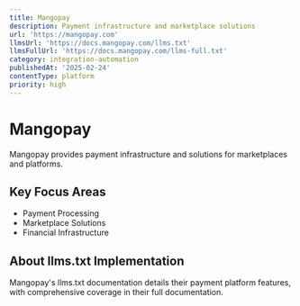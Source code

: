 ```yaml
---
title: Mangopay
description: Payment infrastructure and marketplace solutions
url: 'https://mangopay.com'
llmsUrl: 'https://docs.mangopay.com/llms.txt'
llmsFullUrl: 'https://docs.mangopay.com/llms-full.txt'
category: integration-automation
publishedAt: '2025-02-24'
contentType: platform
priority: high
---
```


# Mangopay

Mangopay provides payment infrastructure and solutions for marketplaces and platforms.

## Key Focus Areas

- Payment Processing
- Marketplace Solutions
- Financial Infrastructure

## About llms.txt Implementation

Mangopay's llms.txt documentation details their payment platform features, with comprehensive coverage in their full documentation.

